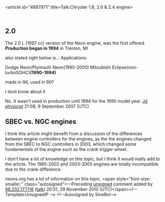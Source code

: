 <article id="4887971" title=Talk:Chrysler 1.8, 2.0 & 2.4 engine>
	<talkpage id="4887971" title="Talk:Chrysler 1.8, 2.0 & 2.4 engine">
{{WikiProject Automobiles|class=start|importance=low}}
==2.0==

The 2.0 L (1997 cc) version of the Neon engine, was the first offered. '''Production began in 1994''' in Trenton, MI

also stated right below is...
Applications:

Dodge Neon/Plymouth Neon(1995-2000) 
Mitsubishi Eclipse(non-turboSOHC)'''(1990-1994)''' 

made in 94, used in 90?

I dont know about it

No.  It wasn't used in production until 1994 for the 1995 model year.
[[User:Jd physicist|Jd physicist]] 21:08, 9 September 2007 (UTC)

== SBEC vs. NGC engines ==

I think this article might benefit from a discussion of the differences between engine controllers for the engines, as the the engines changed from the SBEC to NGC controllers in 2003, which changed some fundamentals of the engine such as the crank trigger wheel.

I don't have a lot of knowledge on this topic, but I think it would really add to the article. The 1995-2002 and 2003-2005 engines are totally incompatible due to the crank difference. 

neons.org has a lot of information on this topic.  &lt;span style=&quot;font-size: smaller;&quot; class=&quot;autosigned&quot;&gt;—Preceding [[Wikipedia:Signatures|unsigned]] comment added by [[Special:Contributions/98.232.177.116|98.232.177.116]] ([[User talk:98.232.177.116|talk]]) 20:51, 29 November 2010 (UTC)&lt;/span&gt;&lt;!-- Template:UnsignedIP --&gt; &lt;!--Autosigned by SineBot--&gt;
	</talkpage>
</article>